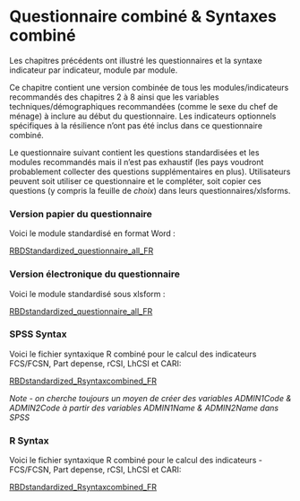 # Questionnaire combiné & Syntaxes  combiné

Les chapitres précédents ont illustré les questionnaires et la syntaxe indicateur par indicateur, module par module.

Ce chapitre contient une version combinée de tous les modules/indicateurs recommandés des chapitres 2 à 8 ainsi que les variables techniques/démographiques recommandées (comme le sexe du chef de ménage) à inclure au début du questionnaire.  Les indicateurs optionnels spécifiques à la résilience n'ont pas été inclus dans ce questionnaire combiné.  

Le questionnaire suivant contient les questions standardisées et les modules recommandés mais il n'est pas exhaustif (les pays voudront probablement collecter des questions supplémentaires en plus).  Utilisateurs peuvent soit utiliser ce questionnaire et le compléter, soit copier ces questions (y compris la feuille de *choix*) dans leurs questionnaires/xlsforms.


### Version papier du questionnaire

Voici le module standardisé en format Word :

[RBDStandardized_questionnaire_all_FR](https://github.com/WFP-VAM/RBD_Resilience_guide_FR/blob/main/questionnaires/RBDStandardized_questionnaire_all_FR.docx?raw=true) 

### Version électronique du questionnaire

Voici le module standardisé sous xlsform :

[RBDstandardized_questionnaire_all_FR](https://github.com/WFP-VAM/RBD_Resilience_guide_FR/blob/main/questionnaires/RBDstandardized_questionnaire_all_FR.xlsx?raw=true) 



### SPSS Syntax

Voici le fichier syntaxique R combiné pour le calcul des  indicateurs FCS/FCSN, Part depense, rCSI, LhCSI et CARI: 

[RBDstandardized_Rsyntaxcombined_FR](https://github.com/WFP-VAM/RBD_Resilience_guide_FR/blob/main/syntax/RBDstandardized_Rsyntaxcombined_FR.sps) 

*Note - on cherche toujours un moyen de créer des variables ADMIN1Code & ADMIN2Code à partir des variables ADMIN1Name & ADMIN2Name dans SPSS*


### R Syntax

Voici le fichier syntaxique R combiné pour le calcul des  indicateurs -FCS/FCSN, Part depense, rCSI, LhCSI et CARI: 

[RBDstandardized_Rsyntaxcombined_FR](https://github.com/WFP-VAM/RBD_Resilience_guide_FR/blob/main/syntax/RBDstandardized_Rsyntaxcombined_FR.R) 



